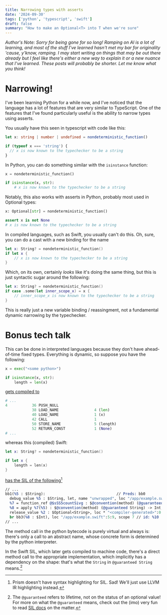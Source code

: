 ```yaml
---
title: Narrowing types with asserts
date: '2024-09-30'
tags: ['python', 'typescript', 'swift']
draft: false
summary: "How to make an Optional<T> into T when we're sure"
---
```


_Author's Note: Sorry for being gone for so long! Ramping on AI is a lot of learning, and most of the stuff I've learned hasn't met my bar for originality 'cause, y'know, ramping. I may start writing on things that may be out there already but I feel like there's either a new way to explain it or a new nuance that I've learned. These posts will probably be shorter. Let me know what you think!_

# Narrowing!

I've been learning Python for a while now, and I've noticed that the language has a lot of features that are very similar to TypeScript.
One of the features that I've found particularly useful is the ability to narrow types using asserts.

You usually have this seen in typescript with code like this:

```typescript
let x: string | number | undefined = nondeterministic_function()

if (typeof x === 'string') {
  // x is now known to the typechecker to be a string
}
```

In Python, you can do something similar with the `isinstance` function:

```python
x = nondeterministic_function()

if isinstance(x, str):
    # x is now known to the typechecker to be a string
```

Notably, this also works with asserts in Python, probably most used in Optional types:

```python
x: Optional[str] = nondeterministic_function()

assert x is not None
# x is now known to the typechecker to be a string
```

In compiled languages, such as Swift, you usually can't do this.
Oh, sure, you can do a cast with a new binding for the name

```swift
let x: String? = nondeterministic_function()
if let x {
    // x is now known to the typechecker to be a string
}
```

Which, on its own, certainly _looks_ like it's doing the same thing, but this is just syntactic sugar around the following:

```swift
let x: String? = nondeterministic_function()
if case .some(let inner_scope_x) = x {
    // inner_scope_x is now known to the typechecker to be a string
}
```

This is really just a new variable binding / reassingment, not a fundamental dynamic narrowing by the typechecker.

# Bonus tech talk

This can be done in interpreted languages because they don't have ahead-of-time fixed types. Everything is dynamic, so suppose you have the following:

```python
x = exec("<some python>")

if isinstance(x, str):
    length = len(x)
```

[gets compiled to](https://gcc.godbolt.org/z/8Eo3Tcc6e)

```python
# ...
4           36 PUSH_NULL
            38 LOAD_NAME                4 (len)
            40 LOAD_NAME                1 (x)
            42 CALL                     1
            50 STORE_NAME               5 (length)
            52 RETURN_CONST             1 (None)
# ...
```

whereas this (compiled) Swift:

```swift
let x: String? = nondeterministic_function()

if let x {
    length = len(x)
}
```

[has the SIL of the following](https://gcc.godbolt.org/z/YhdMM4bYY)[^1]

```llvm
// ...
bb1(%5 : $String):                                // Preds: bb0
  debug_value %5 : $String, let, name "unwrapped", loc "/app/example.swift":4:12, scope 6 // id: %6
  %7 = function_ref @$sSS5countSivg : $@convention(method) (@guaranteed String) -> Int, loc "/app/example.swift":5:26, scope 7 // user: %8
  %8 = apply %7(%5) : $@convention(method) (@guaranteed String) -> Int, loc "/app/example.swift":5:26, scope 7 // user: %10
  release_value %2 : $Optional<String>, loc * "<compiler-generated>":0:0, scope 2 // id: %9
  br bb3(%8 : $Int), loc "/app/example.swift":5:9, scope 7 // id: %10
// ...
```

The method call in the python bytecode is purely virtual and always is: there's only a call to an abstract name, whose concrete form is determined by the python interpreter.

In the Swift SIL, which later gets compiled to machine code, there's a direct method call to the appropriate implementation,
which implicitly has a dependency on the shape: that's what the `String` in `@guaranteed String` means.[^2]

[^1]: Prism doesn't have syntax highlighting for SIL. Sad! We'll just use LLVM IR highlighting instead.

[^2]:
    The `@guaranteed` refers to lifetime, not on the status of an optional value!
    For more on what the `@guaranteed` means, check out the (imo) very fun to read [SIL docs](https://github.com/swiftlang/swift/blob/main/docs/SIL.rst#ownership-kind) on the matter.
